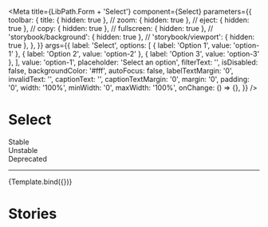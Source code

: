 

<Meta
  title={LibPath.Form + 'Select'}
  component={Select}
  parameters={{
    toolbar: {
      title: { hidden: true },
      // zoom: { hidden: true },
      // eject: { hidden: true },
      // copy: { hidden: true },
      // fullscreen: { hidden: true },
      // 'storybook/background': { hidden: true },
      // 'storybook/viewport': { hidden: true },
    },
  }}
  args={{
    label: 'Select',
    options: [
      { label: 'Option 1', value: 'option-1' },
      { label: 'Option 2', value: 'option-2' },
      { label: 'Option 3', value: 'option-3' },
    ],
    value: 'option-1',
    placeholder: 'Select an option',
    filterText: '',
    isDisabled: false,
    backgroundColor: '#fff',
    autoFocus: false,
    labelTextMargin: '0',
    invalidText: '',
    captionText: '',
    captionTextMargin: '0',
    margin: '0',
    padding: '0',
    width: '100%',
    minWidth: '0',
    maxWidth: '100%',
    onChange: () => {},
  }}
/>

# Select

<div
  style={{
    borderRadius: '999999px',
    display: 'inline-block',
    padding: '2px 8px',
    fontSize: '14px',
    lineHeight: '20px',
    fontWeight: '700',
    textAlign: 'center',
    letterSpacing: '0.25px',
    backgroundColor: '#138849',
    color: '#ffffff',
    marginBottom: '16px',
    marginRight: '3px',
  }}
>
  Stable
</div>

<div
  style={{
    borderRadius: '999999px',
    display: 'inline-block',
    padding: '2px 8px',
    fontSize: '14px',
    lineHeight: '20px',
    fontWeight: '700',
    textAlign: 'center',
    letterSpacing: '0.25px',
    backgroundColor: '#D2CB3F',
    color: '#ffffff',
    marginBottom: '16px',
    marginRight: '3px',
  }}
>
  Unstable
</div>

<div
  style={{
    borderRadius: '999999px',
    display: 'inline-block',
    padding: '2px 8px',
    fontSize: '14px',
    lineHeight: '20px',
    fontWeight: '700',
    textAlign: 'center',
    letterSpacing: '0.25px',
    backgroundColor: '#D23F47',
    color: '#ffffff',
    marginBottom: '16px',
    marginRight: '3px',
  }}
>
  Deprecated
</div>

<hr />

<Preview withToolbar>
  <Story name="Select">{Template.bind({})}</Story>
</Preview>

<Props story="Select" />

# Stories

